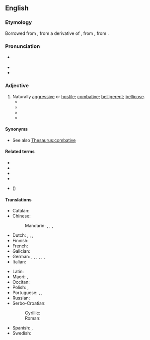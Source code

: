 ==English==

===Etymology===
{{root|en|ine-pro|*pewǵ-}}
Borrowed from {{bor|en|la|-}}, from a derivative of {{m|la|pugnāx}}, from {{m|la|pugnō||I fight}}, from {{m|la|pugnus||fist}}.

===Pronunciation===
* {{a|UK|US}} {{IPA|en|/pʌɡˈneɪ.ʃəs/}}
* {{audio|en|LL-Q1860 (eng)-Vealhurl-pugnacious.wav|Audio (RP)}}
* {{rhymes|en|eɪʃəs}}

===Adjective===
{{en-adj}}

# Naturally [[aggressive]] or [[hostile]]; [[combative]]; [[belligerent]]; [[bellicose]].
#* {{quote-book|en|year=1858|author={{w|Anthony Trollope}}|title=Dr Thorne|chapter=3|passage=Not that the doctor was a bully, or even '''pugnacious''', in the usual sense of the word; he had no disposition to provoke a fight, no propense love of quarrelling.}}
#* {{quote-book|en|year=1904|author={{w|Jack London}}|title=The Sea Wolf|chapter=15|passage=As he made the demand he spat out a mouthful of blood and teeth and shoved his '''pugnacious''' face close to Oofty-Oofty.}}
#* {{quote-book|en|year=2003|author={{w|Ken Follett}}|title=Hornet Flight|isbn=9780451210746|url=http://books.google.ca/books?id=cveoqrRNew0C&dq=pugnacious+subject%3A%22fiction%22&q=pugnacious#v=snippet&q=pugnacious&f=false|pages=249-250|passage=In the face of bad news Churchill normally became even more '''pugnacious''', always wanting to respond to defeat by going on the attack.}}
#* {{quote-journal|en|author=Oliver Brown|title=Oscar Pistorius jailed for five years – sport afforded no protection against his tragic fallibilities: Bladerunner's punishment for killing Reeva Steenkamp is but a frippery when set against the burden that her bereft parents, June and Barry, must carry &#91;print version: No room for sentimentality in this tragedy, 13 September 2014, p.&nbsp;S22&#93;|url=http://www.telegraph.co.uk/news/worldnews/oscar-pistorius/11089621/Oscar-Pistorius-jailed-for-five-years-sport-afforded-no-protection-against-his-tragic-fallibilities.html|work={{w|The Daily Telegraph}} (Sport)|date=21 October 2014|passage=[I]n the 575 days since [[w:Oscar Pistorius|[Oscar] Pistorius]] shot dead his girlfriend {{w|Reeva Steenkamp}}, there has been an unseemly scramble to construct revisionist histories, to identify evidence beneath that placid exterior of a '''pugnacious''', hair-trigger personality.}}

====Synonyms====
* See also [[Thesaurus:combative]]

====Related terms====
* {{l|en|impugn}}
* {{l|en|poniard}}
* {{l|en|pugilism}}
* {{l|en|pugnacity}}
* {{l|en|repugn}} ({{l|en|repugnant}})

====Translations====
{{trans-top|aggressive, belligerent}}
* Catalan: {{t|ca|pugnaç}}
* Chinese:
*: Mandarin: {{t|cmn|[[好戰]][[的]]|sc=Hani}}, {{t|cmn|[[好战]][[的]]|tr=hàozhàn de|sc=Hani}}, {{t|cmn|[[好鬥]][[的]]|sc=Hani}}, {{t|cmn|[[好斗]][[的]]|tr=hàodòu de|sc=Hani}}
* Dutch: {{t+|nl|strijdlustig}}, {{t+|nl|vechtlustig}}, {{t+|nl|vijandig}}, {{t+|nl|vijandig}}
* Finnish: {{t|fi|taistelunhaluinen}}
* French: {{t+|fr|pugnace}}
* Galician: {{t|gl|pugnaz}}
* German: {{t|de|kampflustig}}, {{t+|de|streitsüchtig}}, {{t|de|streitlustig}}, {{t|de|rauflustig}}, {{t+|de|kampfeslustig}}, {{t|de|kämpferisch}}, {{t+|de|aggressiv}}
* Italian: {{t+|it|pugnace}}
{{trans-mid}}
* Latin: {{t|la|pugnāx}}
* Maori: {{t|mi|pukungangare}}, {{t|mi|ririhau}}
* Occitan: {{t|oc|pugnaç}}
* Polish: {{t+|pl|wojowniczy}}, {{t+|pl|awanturniczy|m}}
* Portuguese: {{t|pt|pugnaz}}, {{t|pt|pugnace}}, {{t+|pt|belicoso}}
* Russian: {{t+|ru|драчли́вый}}
* Serbo-Croatian:
*: Cyrillic: {{t|sh|ратоборан}}
*: Roman: {{t+|sh|ratoboran}}
* Spanish: {{t+|es|pugnaz}}, {{t+|es|belicoso}}
* Swedish: {{t+|sv|stridslysten}}
{{trans-bottom}}